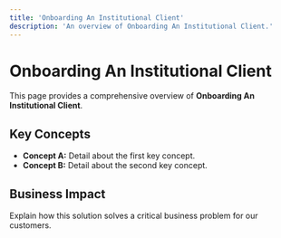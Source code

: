 ```yaml
---
title: 'Onboarding An Institutional Client'
description: 'An overview of Onboarding An Institutional Client.'
---
```


# Onboarding An Institutional Client

This page provides a comprehensive overview of **Onboarding An Institutional Client**.

## Key Concepts

* **Concept A:** Detail about the first key concept.
* **Concept B:** Detail about the second key concept.

## Business Impact

Explain how this solution solves a critical business problem for our customers.

